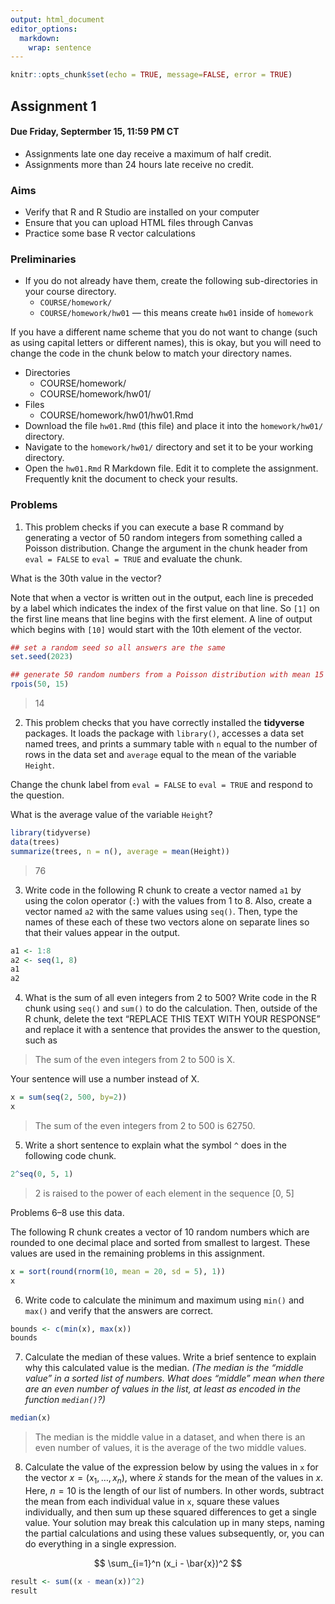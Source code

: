 ```yaml
---
output: html_document
editor_options: 
  markdown: 
    wrap: sentence
---
```


```r
knitr::opts_chunk$set(echo = TRUE, message=FALSE, error = TRUE)
```

## Assignment 1

#### Due Friday, Septermber 15, 11:59 PM CT

-   Assignments late one day receive a maximum of half credit.
-   Assignments more than 24 hours late receive no credit.

### Aims

-   Verify that R and R Studio are installed on your computer
-   Ensure that you can upload HTML files through Canvas
-   Practice some base R vector calculations

### Preliminaries

-   If you do not already have them, create the following sub-directories in your course directory.
    -   `COURSE/homework/`
    -   `COURSE/homework/hw01` --- this means create `hw01` inside of `homework`

If you have a different name scheme that you do not want to change (such as using capital letters or different names), this is okay, but you will need to change the code in the chunk below to match your directory names.

-   Directories
    -   COURSE/homework/
    -   COURSE/homework/hw01/
-   Files
    -   COURSE/homework/hw01/hw01.Rmd
-   Download the file `hw01.Rmd` (this file) and place it into the `homework/hw01/` directory.
-   Navigate to the `homework/hw01/` directory and set it to be your working directory.
-   Open the `hw01.Rmd` R Markdown file. Edit it to complete the assignment. Frequently knit the document to check your results.

### Problems

1.  This problem checks if you can execute a base R command by generating a vector of 50 random integers from something called a Poisson distribution. Change the argument in the chunk header from `eval = FALSE` to `eval = TRUE` and evaluate the chunk.

What is the 30th value in the vector?

Note that when a vector is written out in the output, each line is preceded by a label which indicates the index of the first value on that line.
So `[1]` on the first line means that line begins with the first element.
A line of output which begins with `[10]` would start with the 10th element of the vector.

```r
## set a random seed so all answers are the same
set.seed(2023)

## generate 50 random numbers from a Poisson distribution with mean 15
rpois(50, 15)
```

> 14

2.  This problem checks that you have correctly installed the **tidyverse** packages. It loads the package with `library()`, accesses a data set named trees, and prints a summary table with `n` equal to the number of rows in the data set and `average` equal to the mean of the variable `Height`.

Change the chunk label from `eval = FALSE` to `eval = TRUE` and respond to the question.

What is the average value of the variable `Height`?

```r
library(tidyverse)
data(trees)
summarize(trees, n = n(), average = mean(Height))
```

> 76

3.  Write code in the following R chunk to create a vector named `a1` by using the colon operator (`:`) with the values from 1 to 8. Also, create a vector named `a2` with the same values using `seq()`. Then, type the names of these each of these two vectors alone on separate lines so that their values appear in the output.

```r
a1 <- 1:8
a2 <- seq(1, 8)
a1
a2
```

4.  What is the sum of all even integers from 2 to 500? Write code in the R chunk using `seq()` and `sum()` to do the calculation. Then, outside of the R chunk, delete the text "REPLACE THIS TEXT WITH YOUR RESPONSE" and replace it with a sentence that provides the answer to the question, such as

> The sum of the even integers from 2 to 500 is X.

Your sentence will use a number instead of X.

```r
x = sum(seq(2, 500, by=2))
x
```

> The sum of the even integers from 2 to 500 is 62750.

5.  Write a short sentence to explain what the symbol `^` does in the following code chunk.

```r
2^seq(0, 5, 1)
```

> 2 is raised to the power of each element in the sequence [0, 5]

Problems 6--8 use this data.

The following R chunk creates a vector of 10 random numbers which are rounded to one decimal place and sorted from smallest to largest.
These values are used in the remaining problems in this assignment.

```r
x = sort(round(rnorm(10, mean = 20, sd = 5), 1))
x
```

6.  Write code to calculate the minimum and maximum using `min()` and `max()` and verify that the answers are correct.

```r
bounds <- c(min(x), max(x))
bounds

```

7.  Calculate the median of these values. Write a brief sentence to explain why this calculated value is the median. *(The median is the "middle value" in a sorted list of numbers. What does "middle" mean when there are an even number of values in the list, at least as encoded in the function `median()`?)*

```r
median(x)
```

> The median is the middle value in a dataset, and when there is an even number of values, it is the average of the two middle values.

8.  Calculate the value of the expression below by using the values in `x` for the vector $x = (x_1, \ldots, x_n)$, where $\bar{x}$ stands for the mean of the values in $x$. Here, $n=10$ is the length of our list of numbers. In other words, subtract the mean from each individual value in `x`, square these values individually, and then sum up these squared differences to get a single value. Your solution may break this calculation up in many steps, naming the partial calculations and using these values subsequently, or, you can do everything in a single expression.

$$
\sum_{i=1}^n (x_i - \bar{x})^2
$$

```r
result <- sum((x - mean(x))^2)
result
```
